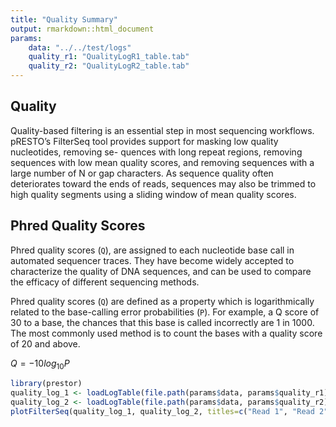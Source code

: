 ```yaml
---
title: "Quality Summary"
output: rmarkdown::html_document
params:
    data: "../../test/logs"
    quality_r1: "QualityLogR1_table.tab"
    quality_r2: "QualityLogR2_table.tab"
---
```

## Quality

Quality-based filtering is an essential step in most sequencing workflows. pRESTO’s
FilterSeq tool provides support for masking low quality nucleotides, removing se-
quences with long repeat regions, removing sequences with low mean quality scores,
and removing sequences with a large number of N or gap characters. As sequence
quality often deteriorates toward the ends of reads, sequences may also be trimmed
to high quality segments using a sliding window of mean quality scores.

## Phred Quality Scores

Phred quality scores (`Q`), are assigned to each nucleotide base call in automated sequencer traces. They have become widely accepted to characterize the quality of DNA sequences, and can be used to compare the efficacy of different sequencing methods.

Phred quality scores (`Q`) are defined as a property which is logarithmically related to the base-calling error probabilities (`P`). For example, a Q score of 30 to a base, the chances that this base is called incorrectly are 1 in 1000. The most commonly used method is to count the bases with a quality score of 20 and above.

$Q = -10 log_{10} P$

```R
library(prestor)
quality_log_1 <- loadLogTable(file.path(params$data, params$quality_r1))
quality_log_2 <- loadLogTable(file.path(params$data, params$quality_r2))
plotFilterSeq(quality_log_1, quality_log_2, titles=c("Read 1", "Read 2"), sizing="figure")
```
